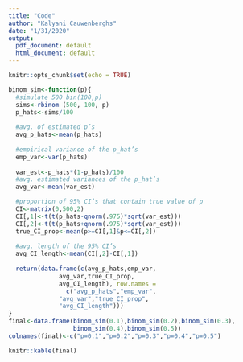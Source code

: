 ```yaml
---
title: "Code"
author: "Kalyani Cauwenberghs"
date: "1/31/2020"
output:
  pdf_document: default
  html_document: default
---
```


```r
knitr::opts_chunk$set(echo = TRUE)
```

```r
binom_sim<-function(p){
  #simulate 500 bin(100,p)
  sims<-rbinom (500, 100, p)
  p_hats<-sims/100
  
  #avg. of estimated p’s
  avg_p_hats<-mean(p_hats)
  
  #empirical variance of the p_hat’s
  emp_var<-var(p_hats)
  
  var_est<-p_hats*(1-p_hats)/100
  #avg. estimated variances of the p_hat’s
  avg_var<-mean(var_est)

  #proportion of 95% CI’s that contain true value of p
  CI<-matrix(0,500,2)
  CI[,1]<-t(t(p_hats-qnorm(.975)*sqrt(var_est)))
  CI[,2]<-t(t(p_hats+qnorm(.975)*sqrt(var_est)))
  true_CI_prop<-mean(p>=CI[,1]&p<=CI[,2])
  
  #avg. length of the 95% CI’s
  avg_CI_length<-mean(CI[,2]-CI[,1])
  
  return(data.frame(c(avg_p_hats,emp_var,
              avg_var,true_CI_prop,
              avg_CI_length), row.names =
                c("avg_p_hats","emp_var",
              "avg_var","true_CI_prop",
              "avg_CI_length")))
}
final<-data.frame(binom_sim(0.1),binom_sim(0.2),binom_sim(0.3),
                  binom_sim(0.4),binom_sim(0.5))
colnames(final)<-c("p=0.1","p=0.2","p=0.3","p=0.4","p=0.5")

knitr::kable(final)
```


